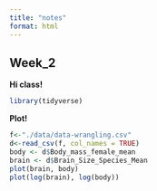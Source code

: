 ```yaml
---
title: "notes"
format: html
---
```


## Week_2

**Hi class!**


```r
library(tidyverse)
```

**Plot!**

```r
f<-"./data/data-wrangling.csv"
d<-read_csv(f, col_names = TRUE)
body <- d$Body_mass_female_mean
brain <- d$Brain_Size_Species_Mean
plot(brain, body)
plot(log(brain), log(body))

```

